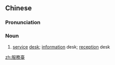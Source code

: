 {{also|服务台}}
==Chinese==
{{zh-forms|s=服务台|type=21}}

===Pronunciation===
{{zh-pron
|m=fúwùtái
|c=fuk6 mou6 toi4
|cat=n
}}

===Noun===
{{zh-noun}}

# [[service]] [[desk]]; [[information]] desk; [[reception]] desk

[[zh:服務臺]]